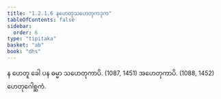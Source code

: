 ```yaml
---
title: "1.2.1.6 နဟေတုသဟေတုကဒုက"
tableOfContents: false
sidebar:
  order: 6
type: "tipitaka"
basket: "ab"
book: "dhs"
---
```



<DynamicBreadcrumb />

<Division number="28" book="dhs" e="ch" v="29" p="6">

<Paragraph number="79" book="dhs">
န ဟေတူ ခေါ ပန ဓမ္မာ သဟေတုကာပိ. (<Emphasis>1087, 1451</Emphasis>)
</Paragraph>

<Paragraph number="80" book="dhs">
အဟေတုကာပိ. (<Emphasis>1088, 1452</Emphasis>)

</Paragraph>
</Division>

<Paragraph number="81" type="center" book="dhs">
ဟေတုဂေါစ္ဆကံ.
</Paragraph>